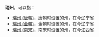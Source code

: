 '''瑞州'''，可以指：
*[[瑞州_(唐朝)|瑞州 (唐朝)]]，唐朝时设置的州，在今辽宁省
*[[瑞州_(金朝)|瑞州 (金朝)]]，金朝时设置的州，在今辽宁省
*[[瑞州_(南宋)|瑞州 (南宋)]]，南宋时设置的州，在今江西省

{{Disambig|R|cat=二字中国州名消歧义}}